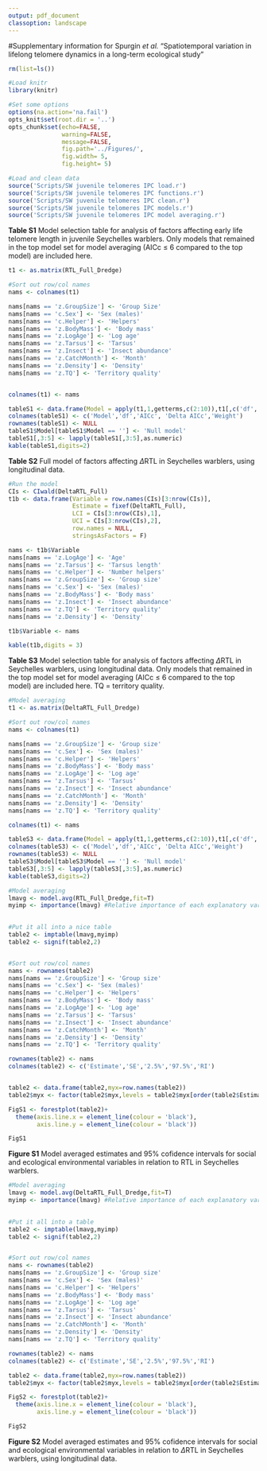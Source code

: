 ```yaml
---
output: pdf_document
classoption: landscape
---
```


#Supplementary information for Spurgin *et al.* "Spatiotemporal variation in lifelong telomere dynamics in a long-term ecological study"





```r

rm(list=ls())

#Load knitr
library(knitr) 

#Set some options
options(na.action='na.fail')
opts_knit$set(root.dir = '..')
opts_chunk$set(echo=FALSE,
               warning=FALSE,
               message=FALSE,
               fig.path='../Figures/',
               fig.width= 5,
               fig.height= 5)

```

```r

#Load and clean data
source('Scripts/SW juvenile telomeres IPC load.r')
source('Scripts/SW juvenile telomeres IPC functions.r')
source('Scripts/SW juvenile telomeres IPC clean.r')
source('Scripts/SW juvenile telomeres IPC models.r')
source('Scripts/SW juvenile telomeres IPC model averaging.r')

```


**Table S1** Model selection table for analysis of factors affecting early life telomere length in juvenile Seychelles warblers. Only models that remained in the top model set for model averaging (AICc $\leq$ 6 compared to the top model) are included here.

```r


t1 <- as.matrix(RTL_Full_Dredge)

#Sort out row/col names
nams <- colnames(t1)

nams[nams == 'z.GroupSize'] <- 'Group Size'
nams[nams == 'c.Sex'] <- 'Sex (males)'
nams[nams == 'c.Helper'] <- 'Helpers'
nams[nams == 'z.BodyMass'] <- 'Body mass'
nams[nams == 'z.LogAge'] <- 'Log age'
nams[nams == 'z.Tarsus'] <- 'Tarsus'
nams[nams == 'z.Insect'] <- 'Insect abundance'
nams[nams == 'z.CatchMonth'] <- 'Month'
nams[nams == 'z.Density'] <- 'Density'
nams[nams == 'z.TQ'] <- 'Territory quality'


colnames(t1) <- nams

tableS1 <- data.frame(Model = apply(t1,1,getterms,c(2:10)),t1[,c('df','AICc','delta','weight')],stringsAsFactors = FALSE)
colnames(tableS1) <- c('Model','df','AICc', 'Delta AICc','Weight')
rownames(tableS1) <- NULL
tableS1$Model[tableS1$Model == ''] <- 'Null model'
tableS1[,3:5] <- lapply(tableS1[,3:5],as.numeric)
kable(tableS1,digits=2)

```


\pagebreak

**Table S2** Full model of factors affecting $\Delta$RTL in Seychelles warblers, using longitudinal data.

```r

#Run the model
CIs <- CIwald(DeltaRTL_Full)
t1b <- data.frame(Variable = row.names(CIs)[3:nrow(CIs)],
                  Estimate = fixef(DeltaRTL_Full),
                  LCI = CIs[3:nrow(CIs),1],
                  UCI = CIs[3:nrow(CIs),2],
                  row.names = NULL,
                  stringsAsFactors = F)

nams <- t1b$Variable
nams[nams == 'z.LogAge'] <- 'Age'
nams[nams == 'z.Tarsus'] <- 'Tarsus length'
nams[nams == 'c.Helper'] <- 'Number helpers'
nams[nams == 'z.GroupSize'] <- 'Group size'
nams[nams == 'c.Sex'] <- 'Sex (males)'
nams[nams == 'z.BodyMass'] <- 'Body mass'
nams[nams == 'z.Insect'] <- 'Insect abundance'
nams[nams == 'z.TQ'] <- 'Territory quality'
nams[nams == 'z.Density'] <- 'Density'

t1b$Variable <- nams

kable(t1b,digits = 3)

```

\pagebreak

**Table S3** Model selection table for analysis of factors affecting $\Delta$RTL in Seychelles warblers, using longitudinal data. Only models that remained in the top model set for model averaging (AICc $\leq$ 6 compared to the top model) are included here. TQ = territory quality.


```r

#Model averaging
t1 <- as.matrix(DeltaRTL_Full_Dredge)

#Sort out row/col names
nams <- colnames(t1)

nams[nams == 'z.GroupSize'] <- 'Group size'
nams[nams == 'c.Sex'] <- 'Sex (males)'
nams[nams == 'c.Helper'] <- 'Helpers'
nams[nams == 'z.BodyMass'] <- 'Body mass'
nams[nams == 'z.LogAge'] <- 'Log age'
nams[nams == 'z.Tarsus'] <- 'Tarsus'
nams[nams == 'z.Insect'] <- 'Insect abundance'
nams[nams == 'z.CatchMonth'] <- 'Month'
nams[nams == 'z.Density'] <- 'Density'
nams[nams == 'z.TQ'] <- 'Territory quality'

colnames(t1) <- nams

tableS3 <- data.frame(Model = apply(t1,1,getterms,c(2:10)),t1[,c('df','AICc','delta','weight')],stringsAsFactors = FALSE)
colnames(tableS3) <- c('Model','df','AICc', 'Delta AICc','Weight')
rownames(tableS3) <- NULL
tableS3$Model[tableS3$Model == ''] <- 'Null model'
tableS3[,3:5] <- lapply(tableS3[,3:5],as.numeric)
kable(tableS3,digits=2)

```

\pagebreak


```r

#Model averaging
lmavg <- model.avg(RTL_Full_Dredge,fit=T)
myimp <- importance(lmavg) #Relative importance of each explanatory variable
  

#Put it all into a nice table
table2 <- imptable(lmavg,myimp)
table2 <- signif(table2,2)


#Sort out row/col names
nams <- rownames(table2)
nams[nams == 'z.GroupSize'] <- 'Group size'
nams[nams == 'c.Sex'] <- 'Sex (males)'
nams[nams == 'c.Helper'] <- 'Helpers'
nams[nams == 'z.BodyMass'] <- 'Body mass'
nams[nams == 'z.LogAge'] <- 'Log age'
nams[nams == 'z.Tarsus'] <- 'Tarsus'
nams[nams == 'z.Insect'] <- 'Insect abundance'
nams[nams == 'z.CatchMonth'] <- 'Month'
nams[nams == 'z.Density'] <- 'Density'
nams[nams == 'z.TQ'] <- 'Territory quality'

rownames(table2) <- nams
colnames(table2) <- c('Estimate','SE','2.5%','97.5%','RI')


table2 <- data.frame(table2,myx=row.names(table2))
table2$myx <- factor(table2$myx,levels = table2$myx[order(table2$Estimate,decreasing = T)])

FigS1 <- forestplot(table2)+
  theme(axis.line.x = element_line(colour = 'black'),
        axis.line.y = element_line(colour = 'black'))

FigS1


```

**Figure S1** Model averaged estimates and 95% cofidence intervals for social and ecological environmental variables in relation to RTL in Seychelles warblers. 


\pagebreak



```r

#Model averaging
lmavg <- model.avg(DeltaRTL_Full_Dredge,fit=T)
myimp <- importance(lmavg) #Relative importance of each explanatory variable
  

#Put it all into a table
table2 <- imptable(lmavg,myimp)
table2 <- signif(table2,2)


#Sort out row/col names
nams <- rownames(table2)
nams[nams == 'z.GroupSize'] <- 'Group size'
nams[nams == 'c.Sex'] <- 'Sex (males)'
nams[nams == 'c.Helper'] <- 'Helpers'
nams[nams == 'z.BodyMass'] <- 'Body mass'
nams[nams == 'z.LogAge'] <- 'Log age'
nams[nams == 'z.Tarsus'] <- 'Tarsus'
nams[nams == 'z.Insect'] <- 'Insect abundance'
nams[nams == 'z.CatchMonth'] <- 'Month'
nams[nams == 'z.Density'] <- 'Density'
nams[nams == 'z.TQ'] <- 'Territory quality'

rownames(table2) <- nams
colnames(table2) <- c('Estimate','SE','2.5%','97.5%','RI')

table2 <- data.frame(table2,myx=row.names(table2))
table2$myx <- factor(table2$myx,levels = table2$myx[order(table2$Estimate,decreasing = T)])

FigS2 <- forestplot(table2)+
  theme(axis.line.x = element_line(colour = 'black'),
        axis.line.y = element_line(colour = 'black'))

FigS2

```

**Figure S2** Model averaged estimates and 95% cofidence intervals for social and ecological environmental variables in relation to $\Delta$RTL in Seychelles warblers, using longitudinal data. 